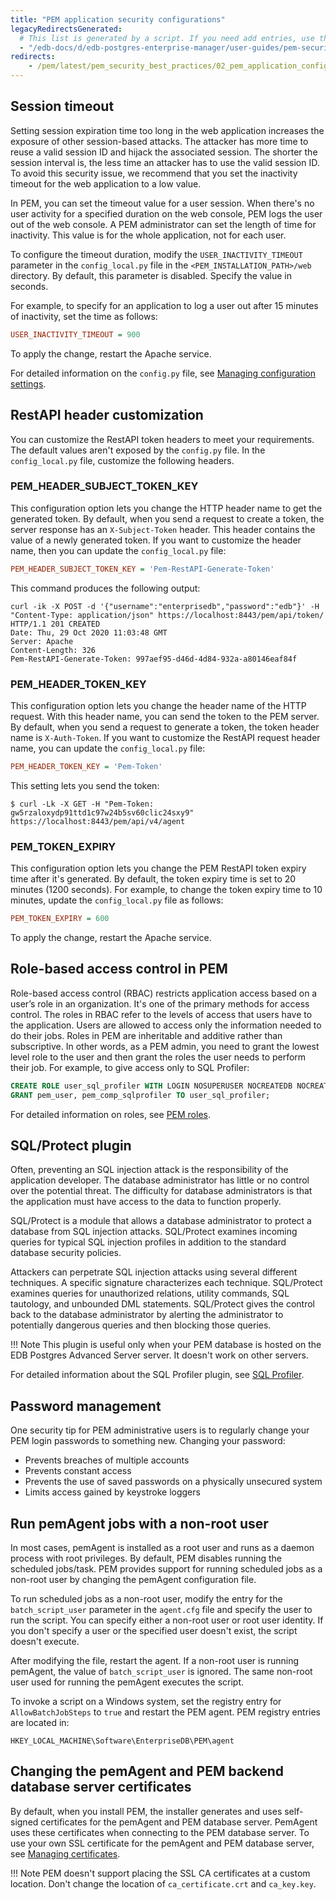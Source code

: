 ```yaml
---
title: "PEM application security configurations"
legacyRedirectsGenerated:
  # This list is generated by a script. If you need add entries, use the `legacyRedirects` key.
  - "/edb-docs/d/edb-postgres-enterprise-manager/user-guides/pem-security-guide/8.0/pem_application_configuration.html"
redirects:
    - /pem/latest/pem_security_best_practices/02_pem_application_configuration/
---
```


## Session timeout

Setting session expiration time too long in the web application increases the exposure of other session-based attacks. The attacker has more time to reuse a valid session ID and hijack the associated session. The shorter the session interval is, the less time an attacker has to use the valid session ID. To avoid this security issue, we recommend that you set the inactivity timeout for the web application to a low value.

In PEM, you can set the timeout value for a user session. When there's no user activity for a specified duration on the web console, PEM logs the user out of the web console. A PEM administrator can set the length of time for inactivity. This value is for the whole application, not for each user. 

To configure the timeout duration, modify the `USER_INACTIVITY_TIMEOUT` parameter in the `config_local.py` file in the `<PEM_INSTALLATION_PATH>/web` directory. By default, this parameter is disabled. Specify the value in seconds.

For example, to specify for an application to log a user out after 15 minutes of inactivity, set the time as follows:

```ini
USER_INACTIVITY_TIMEOUT = 900
```

To apply the change, restart the Apache service.

For detailed information on the `config.py` file, see [Managing configuration settings](../../managing_configuration_settings/).

## RestAPI header customization

You can customize the RestAPI token headers to meet your requirements. The default values aren't exposed by the `config.py` file. In the `config_local.py` file, customize the following headers.

### PEM_HEADER_SUBJECT_TOKEN_KEY

This configuration option lets you change the HTTP header name to get the generated token. By default, when you send a request to create a token, the server response has an `X-Subject-Token` header. This header contains the value of a newly generated token. If you want to customize the header name, then you can update the `config_local.py` file:

```ini
PEM_HEADER_SUBJECT_TOKEN_KEY = 'Pem-RestAPI-Generate-Token'
```

This command produces the following output:

```shell
curl -ik -X POST -d '{"username":"enterprisedb","password":"edb"}' -H "Content-Type: application/json" https://localhost:8443/pem/api/token/
HTTP/1.1 201 CREATED
Date: Thu, 29 Oct 2020 11:03:48 GMT
Server: Apache
Content-Length: 326
Pem-RestAPI-Generate-Token: 997aef95-d46d-4d84-932a-a80146eaf84f
```

### PEM_HEADER_TOKEN_KEY

This configuration option lets you change the header name of the HTTP request. With this header name, you can send the token to the PEM server. By default, when you send a request to generate a token, the token header name is `X-Auth-Token`. If you want to customize the RestAPI request header name, you can update the `config_local.py` file:

```ini
PEM_HEADER_TOKEN_KEY = 'Pem-Token'
```

This setting lets you send the token:

```shell
$ curl -Lk -X GET -H "Pem-Token: gw5rzaloxydp91ttd1c97w24b5sv60clic24sxy9" https://localhost:8443/pem/api/v4/agent
```

### PEM_TOKEN_EXPIRY

This configuration option lets you change the PEM RestAPI token expiry time after it's generated. By default, the token expiry time is set to 20 minutes (1200 seconds). For example, to change the token expiry time to 10 minutes, update the `config_local.py` file as follows:

```ini
PEM_TOKEN_EXPIRY = 600
```

To apply the change, restart the Apache service.

## Role-based access control in PEM

Role-based access control (RBAC) restricts application access based on a user’s role in an organization. It's one of the primary methods for access control. The roles in RBAC refer to the levels of access that users have to the application. Users are allowed to access only the information needed to do their jobs. Roles in PEM are inheritable and additive rather than subscriptive. In other words, as a PEM admin, you need to grant the lowest level role to the user and then grant the roles the user needs to perform their job. For example, to give access only to SQL Profiler:

```sql
CREATE ROLE user_sql_profiler WITH LOGIN NOSUPERUSER NOCREATEDB NOCREATEROLE INHERIT NOREPLICATION CONNECTION LIMIT -1 PASSWORD 'xxxxxx';
GRANT pem_user, pem_comp_sqlprofiler TO user_sql_profiler;
```

For detailed information on roles, see [PEM roles](../../managing_pem_server/#using-pem-predefined-roles-to-manage-access-to-pem-functionality).

## SQL/Protect plugin

Often, preventing an SQL injection attack is the responsibility of the application developer. The database administrator has little or no control over the potential threat. The difficulty for database administrators is that the application must have access to the data to function properly.

SQL/Protect is a module that allows a database administrator to protect a database from SQL injection attacks. SQL/Protect examines incoming queries for typical SQL injection profiles in addition to the standard database security policies.

Attackers can perpetrate SQL injection attacks using several different techniques. A specific signature characterizes each technique. SQL/Protect examines queries for unauthorized relations, utility commands, SQL tautology, and unbounded DML statements. SQL/Protect gives the control back to the database administrator by alerting the administrator to potentially dangerous queries and then blocking those queries.

!!! Note
    This plugin is useful only when your PEM database is hosted on the EDB Postgres Advanced Server server. It doesn't work on other servers.

For detailed information about the SQL Profiler plugin, see [SQL Profiler](../../profiling_workloads/).

## Password management

One security tip for PEM administrative users is to regularly change your PEM login passwords to something new. Changing your password:

-   Prevents breaches of multiple accounts
-   Prevents constant access
-   Prevents the use of saved passwords on a physically unsecured system
-   Limits access gained by keystroke loggers

## Run pemAgent jobs with a non-root user

In most cases, pemAgent is installed as a root user and runs as a daemon process with root privileges. By default, PEM disables running the scheduled jobs/task. PEM provides support for running scheduled jobs as a non-root user by changing the pemAgent configuration file.

To run scheduled jobs as a non-root user, modify the entry for the `batch_script_user` parameter in the `agent.cfg` file and specify the user to run the script. You can specify either a non-root user or root user identity. If you don't specify a user or the specified user doesn't exist, the script doesn't execute. 

After modifying the file, restart the agent. If a non-root user is running pemAgent, the value of `batch_script_user` is ignored. The same non-root user used for running the pemAgent executes the script.

To invoke a script on a Windows system, set the registry entry for `AllowBatchJobSteps` to `true` and restart the PEM agent. PEM registry entries are located in:

```shell
HKEY_LOCAL_MACHINE\Software\EnterpriseDB\PEM\agent
```

## Changing the pemAgent and PEM backend database server certificates

By default, when you install PEM, the installer generates and uses self-signed certificates for the pemAgent and PEM database server. PemAgent uses these certificates when connecting to the PEM database server. To use your own SSL certificate for the pemAgent and PEM database server, see [Managing certificates](../../certificates/).

!!! Note
    PEM doesn't support placing the SSL CA certificates at a custom location. Don't change the location of `ca_certificate.crt` and `ca_key.key`.
